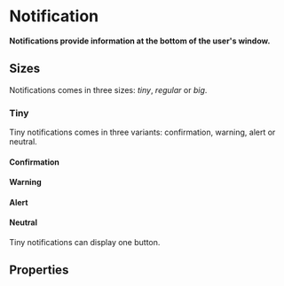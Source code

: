 # Notification

**Notifications provide information at the bottom of the user's window.**

<DemoBlock demo="default" withThemeSwitcher />

## Sizes

Notifications comes in three sizes: _tiny_, _regular_ or _big_.

### Tiny

Tiny notifications comes in three variants: confirmation, warning, alert or neutral.

#### Confirmation

<DemoBlock demo="tiny-1" withThemeSwitcher />

#### Warning

<DemoBlock demo="tiny-2" withThemeSwitcher />

#### Alert

<DemoBlock demo="tiny-3" withThemeSwitcher />

#### Neutral

<DemoBlock demo="tiny-4" withThemeSwitcher />

Tiny notifications can display one button.

<DemoBlock demo="tiny-5" withThemeSwitcher />

## Properties

<PropTable component="Notification" />
